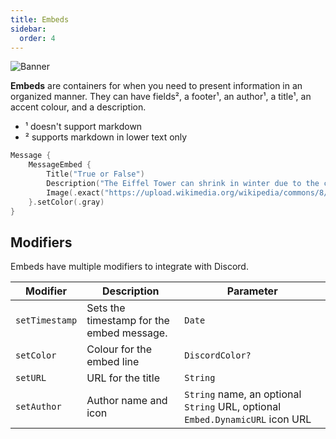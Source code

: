 ```yaml
---
title: Embeds
sidebar:
  order: 4
---
```

![Banner](/Embeds.png)

**Embeds** are containers for when you need to present information in an organized manner. They can have fields²,
a footer¹, an author¹, a title¹, an accent colour, and a description.

* ¹ doesn't support markdown
* ² supports markdown in lower text only

```swift
Message {
	MessageEmbed {
		Title("True or False")
		Description("The Eiffel Tower can shrink in winter due to the cold.")
		Image(.exact("https://upload.wikimedia.org/wikipedia/commons/8/85/Tour_Eiffel_Wikimedia_Commons_%28cropped%29.jpg"))
	}.setColor(.gray)
}
```

## Modifiers
Embeds have multiple modifiers to integrate with Discord.

| **Modifier**  | **Description**                          | **Parameter**                                                                 |
|---------------|------------------------------------------|-------------------------------------------------------------------------------|
| `setTimestamp`| Sets the timestamp for the embed message.| `Date`                                                                        |
| `setColor`    | Colour for the embed line                | `DiscordColor?`                                                               |
| `setURL`      | URL for the title                        | `String`                                                                      |
| `setAuthor`   | Author name and icon                     | `String` name, an optional `String` URL, optional `Embed.DynamicURL` icon URL |
